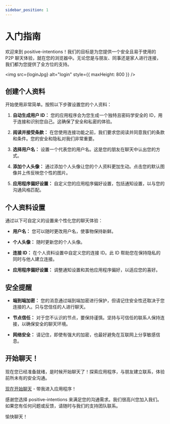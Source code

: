 ```yaml
---
sidebar_position: 1
---
```



# 入门指南
<NLevelAnalytics />

欢迎来到 positive-intentions！我们的目标是为您提供一个安全且易于使用的 P2P 聊天体验，就在您的浏览器中。无论您是与朋友、同事还是家人进行连接，我们都为您提供了全方位的支持。

<img src={loginJpg} alt="login" style={{ maxHeight: 800 }} />

## 创建个人资料

开始使用非常简单。按照以下步骤设置您的个人资料：

1. **自动生成用户 ID：** 您的应用程序会为您生成一个独特且密码学安全的 ID，用于连接和识别您自己。这确保了安全和私密的体验。

2. **阅读并接受条款：** 在您使用连接功能之前，我们要求您阅读并同意我们的条款和条件。您的安全和隐私对我们非常重要。

3. **选择用户名：** 设置一个代表您的用户名。这是您的朋友在聊天中认出您的方式。

4. **添加个人头像：** 通过添加个人头像让您的个人资料更加生动。点击您的默认图像并上传反映您个性的图片。

5. **应用程序偏好设置：** 自定义您的应用程序偏好设置，包括通知设置，以与您的沟通风格匹配。

## 个人资料设置

通过以下可自定义的设置来个性化您的聊天体验：

- **用户名：** 您可以随时更改用户名，使事物保持新鲜。

- **个人头像：** 随时更新您的个人头像。

- **连接 ID：** 在个人资料设置中自定义您的连接 ID。此 ID 帮助您在保持隐私的同时与他人建立连接。

- **应用程序偏好设置：** 调整通知设置和其他应用程序偏好，以适应您的喜好。

## 安全提醒

- **端到端加密：** 您的消息通过端到端加密进行保护，但请记住安全性还取决于您连接的人。只与您信任的人进行聊天。

- **节点信任：** 对于您不认识的节点，要保持谨慎。坚持与可信任的联系人保持连接，以确保安全的聊天环境。

- **网络安全：** 请记住，即使有强大的加密，也最好避免在互联网上分享敏感信息。

## 开始聊天！

现在您已经准备就绪，是时候开始聊天了！探索应用程序，与朋友建立联系，体验前所未有的安全沟通。

[现在开始聊天](https://chat.positive-intentions.com/) - 带我进入应用程序！

感谢您选择 positive-intentions 来满足您的沟通需求。我们很高兴您加入我们。如果您有任何问题或反馈，请随时与我们的支持团队联系。

愉快聊天！
